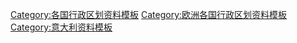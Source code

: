 [[Category:各国行政区划资料模板|Category:各国行政区划资料模板]]
[[Category:欧洲各国行政区划资料模板|Category:欧洲各国行政区划资料模板]]
[[Category:意大利资料模板|Category:意大利资料模板]]